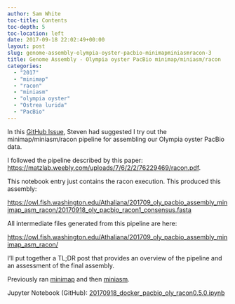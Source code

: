 ```yaml
---
author: Sam White
toc-title: Contents
toc-depth: 5
toc-location: left
date: 2017-09-18 22:02:49+00:00
layout: post
slug: genome-assembly-olympia-oyster-pacbio-minimapminiasmracon-3
title: Genome Assembly - Olympia oyster PacBio minimap/miniasm/racon
categories:
  - "2017"
  - "minimap"
  - "racon"
  - "miniasm"
  - "olympia oyster"
  - "Ostrea lurida"
  - "PacBio"
---
```


In this [GitHub Issue](https://github.com/RobertsLab/project-olympia.oyster-genomic/issues/29), Steven had suggested I try out the minimap/miniasm/racon pipeline for assembling our Olympia oyster PacBio data.

I followed the pipeline described by this paper: [https://matzlab.weebly.com/uploads/7/6/2/2/76229469/racon.pdf](http://matzlab.weebly.com/uploads/7/6/2/2/76229469/racon.pdf).

This notebook entry just contains the racon execution. This produced this assembly:

[https://owl.fish.washington.edu/Athaliana/201709_oly_pacbio_assembly_minimap_asm_racon/20170918_oly_pacbio_racon1_consensus.fasta](http://owl.fish.washington.edu/Athaliana/201709_oly_pacbio_assembly_minimap_asm_racon/20170918_oly_pacbio_racon1_consensus.fasta)

All intermediate files generated from this pipeline are here:

[https://owl.fish.washington.edu/Athaliana/201709_oly_pacbio_assembly_minimap_asm_racon/](http://owl.fish.washington.edu/Athaliana/201709_oly_pacbio_assembly_minimap_asm_racon/)

I'll put together a TL;DR post that provides an overview of the pipeline and an assessment of the final assembly.

Previously ran [minimap](https://robertslab.github.io/sams-notebook/posts/2017/2017-09-07-genome-assembly-olympia-oyster-pacbio-minimapminiasmracon/)
 and then [miniasm](https://robertslab.github.io/sams-notebook/posts/2017/2017-09-18-genome-assembly-olympia-oyster-pacbio-minimapminiasmracon-2/).

Jupyter Notebook (GitHub): [20170918_docker_pacbio_oly_racon0.5.0.ipynb](https://github.com/sr320/LabDocs/blob/master/jupyter_nbs/sam/20170918_docker_pacbio_oly_racon0.5.0.ipynb)


